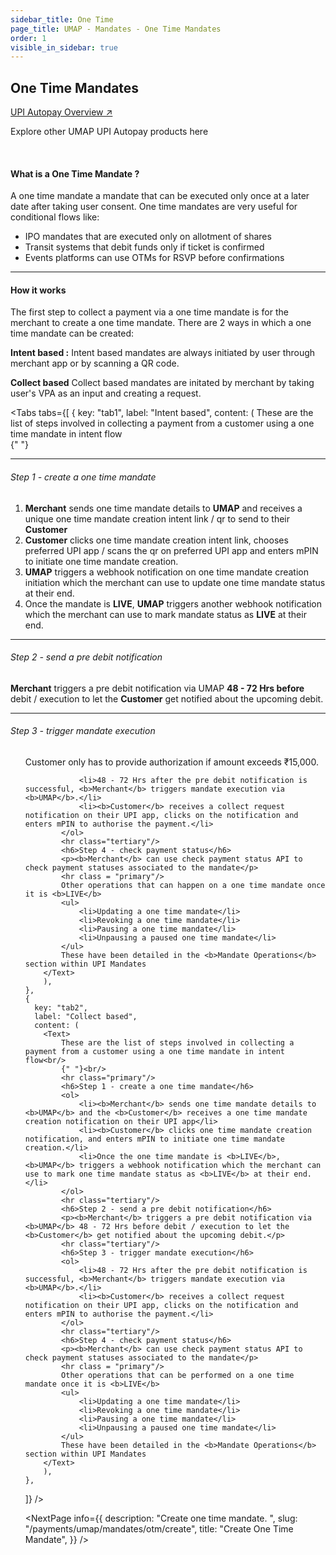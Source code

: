 ```yaml
---
sidebar_title: One Time
page_title: UMAP - Mandates - One Time Mandates
order: 1
visible_in_sidebar: true
---
```


## One Time Mandates

<Card padding="small" shape="rounded">
    <a href="/payments/umap/mandates" target="_blank">
        UPI Autopay Overview ↗
    </a>
    <p>
        Explore other UMAP UPI Autopay products here
    </p>
</Card>

<br/>

#### What is a One Time Mandate ?

A one time mandate a mandate that can be executed only once at a later date after taking user consent. One time mandates are very useful for conditional flows like:  
* IPO mandates that are executed only on allotment of shares
* Transit systems that debit funds only if ticket is confirmed
* Events platforms can use OTMs for RSVP before confirmations

<hr class="primary" />

#### How it works

The first step to collect a payment via a one time mandate is for the merchant to create a one time mandate. There are 2 ways in which a one time mandate can be created:  

**Intent based :** Intent based mandates are always initiated by user through merchant app or by scanning a QR code. 

**Collect based** Collect based mandates are initated by merchant by taking user's VPA as an input and creating a request.  

<Tabs
  tabs={[
    {
      key: "tab1",
      label: "Intent based",
      content: (
        <Text>
            These are the list of steps involved in collecting a payment from a customer using a one time mandate in intent flow<br/>
            {" "}<br/>
            <hr class="primary"/>
            <h6>Step 1 - create a one time mandate</h6>
            <ol>
                <li><b>Merchant</b> sends one time mandate details to <b>UMAP</b> and receives a unique one time mandate creation intent link / qr to send to their <b>Customer</b></li>
                <li><b>Customer</b> clicks one time mandate creation intent link, chooses preferred UPI app / scans the qr on preferred UPI app and enters mPIN to initiate one time mandate creation.</li>
                <li><b>UMAP</b> triggers a webhook notification on one time mandate creation initiation which the merchant can use to update one time mandate status at their end.</li>
                <li>Once the mandate is <b>LIVE</b>, <b>UMAP</b> triggers another webhook notification which the merchant can use to mark mandate status as <b>LIVE</b> at their end.</li>
            </ol>
            <hr class="tertiary"/>
            <h6>Step 2 - send a pre debit notification</h6>
            <p><b>Merchant</b> triggers a pre debit notification via UMAP <b>48 - 72 Hrs before</b> debit / execution to let the <b>Customer</b> get notified about the upcoming debit.</p>
            <hr class="tertiary"/>
            <h6>Step 3 - trigger mandate execution</h6>
            <ol>
                <Callout type='tip'>Customer only has to provide authorization if amount exceeds ₹15,000</Callout>. 
                
                <li>48 - 72 Hrs after the pre debit notification is successful, <b>Merchant</b> triggers mandate execution via <b>UMAP</b>.</li>
                <li><b>Customer</b> receives a collect request notification on their UPI app, clicks on the notification and enters mPIN to authorise the payment.</li>
            </ol>
            <hr class="tertiary"/>
            <h6>Step 4 - check payment status</h6>
            <p><b>Merchant</b> can use check payment status API to check payment statuses associated to the mandate</p>
            <hr class = "primary"/>
            Other operations that can happen on a one time mandate once it is <b>LIVE</b>
            <ul>
                <li>Updating a one time mandate</li>
                <li>Revoking a one time mandate</li>
                <li>Pausing a one time mandate</li>
                <li>Unpausing a paused one time mandate</li>
            </ul>
            These have been detailed in the <b>Mandate Operations</b> section within UPI Mandates
        </Text>
        ),
    },
    {
      key: "tab2",
      label: "Collect based",
      content: (
        <Text>
            These are the list of steps involved in collecting a payment from a customer using a one time mandate in intent flow<br/>
            {" "}<br/>
            <hr class="primary"/>
            <h6>Step 1 - create a one time mandate</h6>
            <ol>
                <li><b>Merchant</b> sends one time mandate details to <b>UMAP</b> and the <b>Customer</b> receives a one time mandate creation notification on their UPI app</li>
                <li><b>Customer</b> clicks one time mandate creation notification, and enters mPIN to initiate one time mandate creation.</li>
                <li>Once the one time mandate is <b>LIVE</b>, <b>UMAP</b> triggers a webhook notification which the merchant can use to mark one time mandate status as <b>LIVE</b> at their end.</li>
            </ol>
            <hr class="tertiary"/>
            <h6>Step 2 - send a pre debit notification</h6>
            <p><b>Merchant</b> triggers a pre debit notification via <b>UMAP</b> 48 - 72 Hrs before debit / execution to let the <b>Customer</b> get notified about the upcoming debit.</p>
            <hr class="tertiary"/>
            <h6>Step 3 - trigger mandate execution</h6>
            <ol>
                <li>48 - 72 Hrs after the pre debit notification is successful, <b>Merchant</b> triggers mandate execution via <b>UMAP</b>.</li>
                <li><b>Customer</b> receives a collect request notification on their UPI app, clicks on the notification and enters mPIN to authorise the payment.</li>
            </ol>
            <hr class="tertiary"/>
            <h6>Step 4 - check payment status</h6>
            <p><b>Merchant</b> can use check payment status API to check payment statuses associated to the mandate</p>
            <hr class = "primary"/>
            Other operations that can be performed on a one time mandate once it is <b>LIVE</b>
            <ul>
                <li>Updating a one time mandate</li>
                <li>Revoking a one time mandate</li>
                <li>Pausing a one time mandate</li>
                <li>Unpausing a paused one time mandate</li>
            </ul>
            These have been detailed in the <b>Mandate Operations</b> section within UPI Mandates
        </Text>
        ),
    },
  ]}
/>

<NextPage
    info={{
        description: "Create one time mandate.  ",
        slug: "/payments/umap/mandates/otm/create",
        title: "Create One Time Mandate",
    }}
/>



